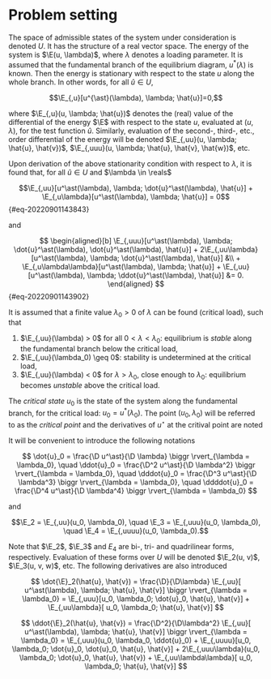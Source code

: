 # Problem setting

$$
\newcommand{\D}{\mathrm{d}}
\newcommand{\E}{\mathcal{E}}
\newcommand{\reals}{\mathbb{R}}
$$

The space of admissible states of the system under consideration is denoted $U$. It has the structure of a real vector
space. The energy of the system is $\E(u, \lambda)$, where $\lambda$ denotes a loading parameter. It is assumed that the
fundamental branch of the equilibrium diagram, $u^{\ast}(\lambda)$ is known. Then the energy is stationary with respect
to the state $u$ along the whole branch. In other words, for all $\hat{u} \in U$,

$$\E_{,u}[u^{\ast}(\lambda), \lambda; \hat{u}]=0,$$

where $\E_{,u}(u, \lambda; \hat{u})$ denotes the (real) value of the differential of the energy $\E$ with respect to the
state $u$, evaluated at $(u, \lambda)$, for the test function $\hat{u}$. Similarly, evaluation of the second-, third-,
etc., order differential of the energy will be denoted $\E_{,uu}(u, \lambda; \hat{u}, \hat{v})$, $\E_{,uuu}(u, \lambda;
\hat{u}, \hat{v}, \hat{w})$, etc.

Upon derivation of the above stationarity condition with respect to $\lambda$, it is found that, for all $\hat{u} \in U$
and $\lambda \in \reals$

$$\E_{,uu}[u^\ast(\lambda), \lambda; \dot{u}^\ast(\lambda), \hat{u}] + \E_{,u\lambda}[u^\ast(\lambda), \lambda; \hat{u}] = 0$${#eq-20220901143843}

and

$$
\begin{aligned}[b]
  \E_{,uuu}[u^\ast(\lambda), \lambda; \dot{u}^\ast(\lambda), \dot{u}^\ast(\lambda), \hat{u}] + 2\E_{,uu\lambda}[u^\ast(\lambda), \lambda; \dot{u}^\ast(\lambda), \hat{u}] &\\
  + \E_{,u\lambda\lambda}[u^\ast(\lambda), \lambda; \hat{u}] + \E_{,uu}[u^\ast(\lambda), \lambda; \ddot{u}^\ast(\lambda), \hat{u}] &= 0.
\end{aligned}
$${#eq-20220901143902}

It is assumed that a finite value $\lambda_0 > 0$ of $\lambda$ can be found (critical load), such that

1. $\E_{,uu}(\lambda) > 0$ for all $0 < \lambda < \lambda_0$: equilibrium is *stable* along the fundamental branch below the critical load,
2. $\E_{,uu}(\lambda_0) \geq 0$: stability is undetermined at the critical load,
3. $\E_{,uu}(\lambda) < 0$ for $\lambda > \lambda_0$, close enough to $\lambda_0$: equilibrium becomes *unstable* above the critical load.

The *critical state* $u_0$ is the state of the system along the fundamental branch, for the critical load: $u_0 =
u^\ast(\lambda_0)$. The point $(u_0, \lambda_0)$ will be referred to as the *critical point* and the derivatives of $u^\star$ at the critival point are noted

It will be convenient to introduce the following notations

$$
\dot{u}_0 = \frac{\D u^\ast}{\D \lambda} \biggr \rvert_{\lambda = \lambda_0}, \quad
\ddot{u}_0 = \frac{\D^2 u^\ast}{\D \lambda^2} \biggr \rvert_{\lambda = \lambda_0}, \quad
\dddot{u}_0 = \frac{\D^3 u^\ast}{\D \lambda^3} \biggr \rvert_{\lambda = \lambda_0}, \quad
\ddddot{u}_0 = \frac{\D^4 u^\ast}{\D \lambda^4} \biggr \rvert_{\lambda = \lambda_0}
$$

and

$$\E_2 = \E_{,uu}(u_0, \lambda_0), \quad \E_3 = \E_{,uuu}(u_0, \lambda_0), \quad \E_4 = \E_{,uuuu}(u_0, \lambda_0).$$

Note that $\E_2$, $\E_3$ and $E_4$ are bi-, tri- and quadrilinear forms, respectively. Evaluation of these forms over
$U$ will be denoted $\E_2(u, v)$, $\E_3(u, v, w)$, etc. The following derivatives are also introduced

$$
\dot{\E}_2(\hat{u}, \hat{v}) = \frac{\D}{\D\lambda} \E_{,uu}[ u^\ast(\lambda), \lambda; \hat{u}, \hat{v}] \biggr \rvert_{\lambda = \lambda_0}
= \E_{,uuu}[u_0, \lambda_0; \dot{u}_0, \hat{u}, \hat{v}] + \E_{,uu\lambda}[ u_0, \lambda_0; \hat{u}, \hat{v}]
$$

$$
\ddot{\E}_2(\hat{u}, \hat{v}) = \frac{\D^2}{\D\lambda^2} \E_{,uu}[ u^\ast(\lambda), \lambda; \hat{u}, \hat{v}] \biggr \rvert_{\lambda = \lambda_0}
= \E_{,uuu}(u_0, \lambda_0, \ddot{u}_0) + \E_{,uuuu}[u_0, \lambda_0; \dot{u}_0, \dot{u}_0, \hat{u}, \hat{v}] + 2\E_{,uuu\lambda}(u_0, \lambda_0; \dot{u}_0, \hat{u}, \hat{v}) + \E_{,uu\lambda\lambda}[ u_0, \lambda_0; \hat{u}, \hat{v}]
$$
